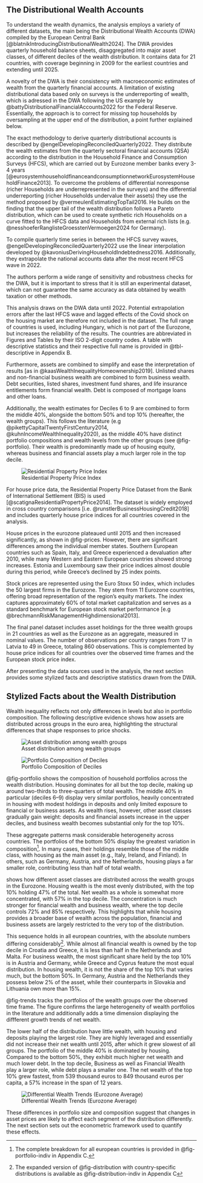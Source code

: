 ## The Distributional Wealth Accounts {#sec-data}

To understand the wealth dynamics, the analysis employs a variety of different datasets, the main being the Distributional Wealth Accounts (DWA) compiled by the European Central Bank [@blatnikIntroducingDistributionalWealth2024]. The DWA provides quarterly household balance sheets, disaggregated into major asset classes, of different deciles of the wealth distribution.  It contains data for 21 countries, with coverage beginning in 2009 for the earliest countries and extending until 2025. 

A novelty of the DWA is their consistency with macroeconomic estimates of wealth from the quarterly financial accounts. A limitation of existing distributional data based only on surveys is the underreporting of wealth, which is adressed in the DWA following the US example by @battyDistributionalFinancialAccounts2022 for the Federal Reserve. Essentially, the approach is to correct for missing top households by oversampling at the upper end of the distribution, a point further explained below.

The exact methodology to derive quarterly distributional accounts is described by @engelDevelopingReconciledQuarterly2022. They distribute the wealth estimates from the quarterly sectoral financial accounts (QSA) according to the distribution in the Household Finance and Consumption Surveys (HFCS), which are carried out by Eurozone member banks every 3-4 years [@eurosystemhouseholdfinanceandconsumptionnetworkEurosystemHouseholdFinance2013]. To overcome the problems of differential nonresponse (richer Households are underrepresented in the surveys) and the differential underreporting (richer Households undervalue their assets) they use the method proposed by @vermeulenEstimatingTopTail2016. He builds on the finding that the upper tail of the wealth distribution follows a Pareto distribution, which can be used to create synthetic rich Households on a curve fitted to the HFCS data and Households from external rich lists (e.g. @nesshoeferRanglisteGroesstenVermoegen2024 for Germany). 

To compile quarterly time series in between the HFCS survey waves, @engelDevelopingReconciledQuarterly2022 use the linear interpolation developed by @kavoniusDerivingHouseholdIndebtedness2016. Additionally, they extrapolate the national accounts data after the most recent HFCS wave in 2022.

The authors perform a wide range of sensitivity and robustness checks for the DWA, but it is important to stress that it is still an experimental dataset, which can not guarantee the same accuracy as data obtained by wealth taxation or other methods.

This analysis draws on the DWA data until 2022. Potential extrapolation errors after the last HFCS wave and lagged effects of the Covid shock on the housing market are therefore not included in the dataset. The full range of countries is used, including Hungary, which is not part of the Eurozone, but increases the reliability of the results. The countries are abbreviated in Figures and Tables by their ISO 2-digit country codes. A table with descriptive statistics and their respective full name is provided in @tbl-descriptive in Appendix B. 

Furthermore, assets are combined to simplify and ease the interpretation of results [as in @kaasWealthInequalityHomeownership2019]. Unlisted shares and non-financial business wealth are combined to form business wealth. Debt securities, listed shares, investment fund shares, and life insurance entitlements form financial wealth. Debt is composed of mortgage loans and other loans.

Additionally, the wealth estimates for Deciles 6 to 9 are combined to form the middle 40%, alongside the bottom 50% and top 10% (hereafter, the wealth groups). This follows the literature (e.g @pikettyCapitalTwentyFirstCentury2014, @kuhnIncomeWealthInequality2020), as the middle 40% have distinct portfolio compositions and wealth levels from the other groups (see @fig-portfolio). Their wealth is predominantly made up of housing equity, whereas business and financial assets play a much larger role in the top decile.



![Residential Property Price Index](../output/desc/house_prices_europe.png){#fig-prices}

For house price data, the Residential Property Price Dataset from the Bank of International Settlement (BIS) is used [@scatignaResidentialPropertyPrice2014]. The dataset is widely employed in cross country comparisons [i.e. @runstlerBusinessHousingCredit2018] and includes quarterly house price indices for all countries covered in the analysis. 

House prices in the eurozone plateaued until 2015 and then increased significantly, as shown in @fig-prices. However, there are significant differences among the individual member states. Southern European countries such as Spain, Italy, and Greece experienced a devaluation after 2010, while many Western and Eastern European countries showed strong increases. Estonia and Luxembourg saw their price indices almost double during this period, while Greece's declined by 25 index points.

Stock prices are represented using the Euro Stoxx 50 index, which includes the 50 largest firms in the Eurozone. They stem from 11 Eurozone countries, offering broad representation of the region’s equity markets. The index captures approximately 60% of total market capitalization and serves as a standard benchmark for European stock market performance [e.g @brechmannRiskManagementHighdimensional2013].

The final panel dataset includes asset holdings for the three wealth groups in 21 countries as well as the Eurozone as an aggregate, measured in nominal values. The number of observations per country ranges from 17 in Latvia to 49 in Greece, totaling 860 observations. This is complemented by house price indices for all countries over the observed time frames and the European stock price index.

After presenting the data sources used in the analysis, the next section provides some stylized facts and descriptive statistics drawn from the DWA.

## Stylized Facts about the Wealth Distribution {#sec-descriptive}

Wealth inequality reflects not only differences in levels but also in portfolio composition. The following descriptive evidence shows how assets are distributed across groups in the euro area, highlighting the structural differences that shape responses to price shocks.


::: {layout-ncol=2}
![Asset distribution among wealth groups](../output/desc/asset_distribution_decile.png){#fig-distribution}

![Portfolio Composition of Deciles](../output/desc/portfolio_europe.png){#fig-portfolio}
:::

@fig-portfolio shows the composition of household portfolios across the wealth distribution. Housing dominates for all but the top decile, making up around two-thirds to three-quarters of total wealth. The middle 40% in particular (deciles 6–9) display very similar portfolios, heavily concentrated in housing with modest holdings in deposits and only limited exposure to financial or business assets. As wealth rises, however, other asset classes gradually gain weight: deposits and financial assets increase in the upper deciles, and business wealth becomes substantial only for the top 10%.

These aggregate patterns mask considerable heterogeneity across countries. The portfolios of the bottom 50% display the greatest variation in composition[^d1]. In many cases, their holdings resemble those of the middle class, with housing as the main asset (e.g., Italy, Ireland, and Finland). In others, such as Germany, Austria, and the Netherlands, housing plays a far smaller role, contributing less than half of total wealth.

[^d1]: The complete breakdown for all european countries is provided in @fig-portfolio-indiv in Appendix C.

shows how different asset classes are distributed across the wealth groups in the Eurozone. Housing wealth is the most evenly distributed, with the top 10% holding 47% of the total. Net wealth as a whole is somewhat more concentrated, with 57% in the top decile. The concentration is much stronger for financial wealth and business wealth, where the top decile controls 72% and 85% respectively. This highlights that while housing provides a broader base of wealth across the population, financial and business assets are largely restricted to the very top of the distribution.

This sequence holds in all european countries, with the absolute numbers differing considerably[^d2]. While almost all financial wealth is owned by the top decile in Croatia and Greece, it is less than half in the Netherlands and Malta. For business wealth, the most significant share held by the top 10% is in Austria and Germany, while Greece and Cyprus feature the most equal distribution. In housing wealth, it is not the share of the top 10% that varies much, but the bottom 50%. In Germany, Austria and the Netherlands they possess below 2% of the asset, while their counterparts in Slovakia and Lithuania own more than 15%.

[^d2]: The expanded version of @fig-distribution with country-specific distributions is available as @fig-distribution-indiv in Appendix C

@fig-trends tracks the portfolios of the wealth groups over the observed time frame. The figure confirms the large heterogeneity of wealth portfolios in the literature and additionally adds a time dimension displaying the diffferent growth trends of net wealth.

The lower half of the distribution have little wealth, with housing and deposits playing the largest role. They are highly leveraged and essentially did not increase their net wealth until 2015, after which it grew slowest of all groups. The portfolio of the middle 40% is dominated by housing. Compared to the bottom 50%, they exhibit much higher net wealth and much lower debt. In the top decile, Business as well as Financial Wealth play a larger role, while debt plays a smaller one. The net wealth of the top 10% grew fastest, from 539 thousand euros to 849 thousand euros per capita, a 57% increase in the span of 12 years.


![Differential Wealth Trends (Eurozone Average)](../output/desc/asset_distribution_over_time.png){#fig-trends}

These differences in portfolio size and composition suggest that changes in asset prices are likely to affect each segment of the distribution differently. The next section sets out the econometric framework used to quantify these effects.





